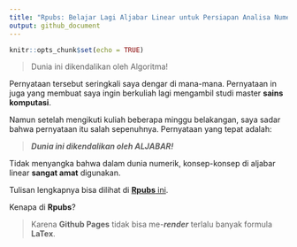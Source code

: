 ```yaml
---
title: "Rpubs: Belajar Lagi Aljabar Linear untuk Persiapan Analisa Numerik"
output: github_document
---
```


```r
knitr::opts_chunk$set(echo = TRUE)
```

> Dunia ini dikendalikan oleh Algoritma!

Pernyataan tersebut seringkali saya dengar di mana-mana. Pernyataan in juga yang membuat saya ingin berkuliah lagi mengambil studi master __sains komputasi__.

Namun setelah mengikuti kuliah beberapa minggu belakangan, saya sadar bahwa pernyataan itu salah sepenuhnya. Pernyataan yang tepat adalah:

> ___Dunia ini dikendalikan oleh ALJABAR!___

Tidak menyangka bahwa dalam dunia numerik, konsep-konsep di aljabar linear __sangat amat__ digunakan.

Tulisan lengkapnya bisa dilihat di [__Rpubs__ ini](https://rpubs.com/QRA_NFI/aljabar-numerik).

Kenapa di __Rpubs__?

> Karena __Github Pages__ tidak bisa me-___render___ terlalu banyak formula __LaTex__.